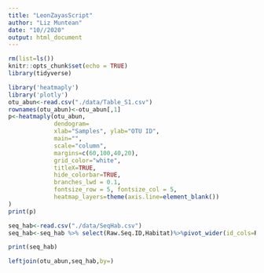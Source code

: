 ```yaml
---
title: "LeonZayasScript"
author: "Liz Muntean"
date: "10//2020"
output: html_document
---
```


```r
rm(list=ls())
knitr::opts_chunk$set(echo = TRUE)
library(tidyverse)

```
```r
library('heatmaply')
library('plotly')
otu_abun<-read.csv("./data/Table_S1.csv")
rownames(otu_abun)<-otu_abun[,1]
p<-heatmaply(otu_abun,
             dendogram=
             xlab="Samples", ylab="OTU ID",
             main="",
             scale="column",
             margins=c(60,100,40,20),
             grid_color="white",
             titleX=TRUE,
             hide_colorbar=TRUE,
             branches_lwd = 0.1,
             fontsize_row = 5, fontsize_col = 5,
             heatmap_layers=theme(axis.line=element_blank())
)
print(p)
```

```r
seq_hab<-read.csv("./data/SeqHab.csv")
seq_hab<-seq_hab %>% select(Raw.Seq.ID,Habitat)%>%pivot_wider(id_cols=Raw.Seq.ID,names_from=Raw.Seq.ID, values_from=Habitat)

print(seq_hab)
```
```r
leftjoin(otu_abun,seq_hab,by=)
```
